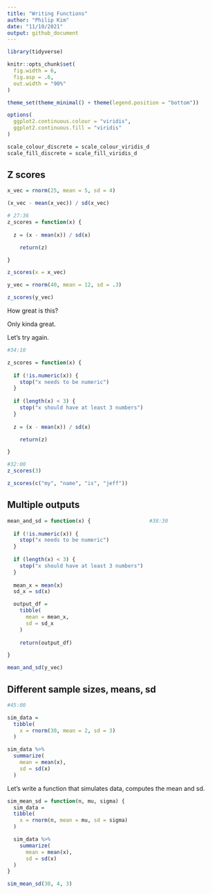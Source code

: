 ```yaml
---
title: "Writing Functions"
author: "Philip Kim"
date: "11/10/2021"
output: github_document
---
```


```r

library(tidyverse)

knitr::opts_chunk$set(
  fig.width = 6,
  fig.asp = .6,
  out.width = "90%"
)

theme_set(theme_minimal() + theme(legend.position = "bottom"))

options(
  ggplot2.continuous.colour = "viridis",
  ggplot2.continuous.fill = "viridis"
)

scale_colour_discrete = scale_colour_viridis_d
scale_fill_discrete = scale_fill_viridis_d

```

## Z scores

```r
x_vec = rnorm(25, mean = 5, sd = 4)

(x_vec - mean(x_vec)) / sd(x_vec)

# 27:36
z_scores = function(x) {
  
  z = (x - mean(x)) / sd(x)

    return(z)

}

z_scores(x = x_vec)

y_vec = rnorm(40, mean = 12, sd = .3)

z_scores(y_vec)
```


How great is this?

Only kinda great.

Let's try again.

```r
#34:10

z_scores = function(x) {
  
  if (!is.numeric(x)) {
    stop("x needs to be numeric")
  }
  
  if (length(x) < 3) {
    stop("x should have at least 3 numbers")
  }
  
  z = (x - mean(x)) / sd(x)

    return(z)

}
```


```r
#32:00
z_scores(3)

z_scores(c("my", "name", "is", "jeff"))
```


## Multiple outputs 

```r
mean_and_sd = function(x) {                   #38:30
  
  if (!is.numeric(x)) {
    stop("x needs to be numeric")
  }
  
  if (length(x) < 3) {
    stop("x should have at least 3 numbers")
  }
  
  mean_x = mean(x)
  sd_x = sd(x)

  output_df = 
    tibble(
      mean = mean_x,
      sd = sd_x
    )
  
    return(output_df)

}

mean_and_sd(y_vec)
```


## Different sample sizes, means, sd

```r
#45:00

sim_data = 
  tibble(
    x = rnorm(30, mean = 2, sd = 3)
  )

sim_data %>% 
  summarize(
    mean = mean(x),
    sd = sd(x)
  )
```

Let's write a function that simulates data, computes the mean and sd.

```r
sim_mean_sd = function(n, mu, sigma) {
  sim_data = 
  tibble(
    x = rnorm(n, mean = mu, sd = sigma)
  )

  sim_data %>% 
    summarize(
      mean = mean(x),
      sd = sd(x)
  )
}

sim_mean_sd(30, 4, 3)
```

